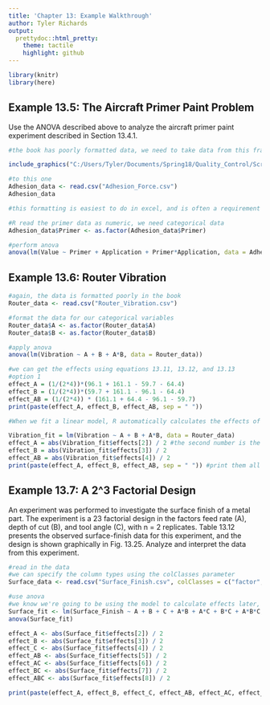 ```yaml
---
title: 'Chapter 13: Example Walkthrough'
author: Tyler Richards
output:
  prettydoc::html_pretty:
    theme: tactile
    highlight: github
---
```



```r
library(knitr)
library(here)
```

## Example 13.5: The Aircraft Primer Paint Problem

Use the ANOVA described above to analyze the aircraft primer paint experiment described in Section 13.4.1.

```r
#the book has poorly formatted data, we need to take data from this framework
```
```r
include_graphics("C:/Users/Tyler/Documents/Spring18/Quality_Control/Screenshots/Example_13_5.png")

```

```r
#to this one
Adhesion_data <- read.csv("Adhesion_Force.csv")
Adhesion_data
```


```r
#this formatting is easiest to do in excel, and is often a requirement when approaching a problem using R

#R read the primer data as numeric, we need categorical data
Adhesion_data$Primer <- as.factor(Adhesion_data$Primer)

#perform anova
anova(lm(Value ~ Primer + Application + Primer*Application, data = Adhesion_data))

```


## Example 13.6: Router Vibration

```r
#again, the data is formatted poorly in the book
Router_data <- read.csv("Router_Vibration.csv")

#format the data for our categorical variables
Router_data$A <- as.factor(Router_data$A)
Router_data$B <- as.factor(Router_data$B)

#apply anova
anova(lm(Vibration ~ A + B + A*B, data = Router_data))

#we can get the effects using equations 13.11, 13.12, and 13.13
#option 1
effect_A = (1/(2*4))*(96.1 + 161.1 - 59.7 - 64.4)
effect_B = (1/(2*4))*(59.7 + 161.1 - 96.1 - 64.4)
effect_AB = (1/(2*4)) * (161.1 + 64.4 - 96.1 - 59.7)
print(paste(effect_A, effect_B, effect_AB, sep = " "))

#When we fit a linear model, R automatically calculates the effects of each factor. We just need to divide by 2 and take the absolutely value of the value to find the answer here 

Vibration_fit = lm(Vibration ~ A + B + A*B, data = Router_data)
effect_A = abs(Vibration_fit$effects[2]) / 2 #the second number is the effect of the first factor, the third for the second, etc
effect_B = abs(Vibration_fit$effects[3]) / 2
effect_AB = abs(Vibration_fit$effects[4]) / 2
print(paste(effect_A, effect_B, effect_AB, sep = " ")) #print them all out

```

## Example 13.7: A 2^3 Factorial Design

An experiment was performed to investigate the surface finish of a metal part. The experiment is a 23 factorial design in the factors feed rate (A), depth of cut (B), and tool angle (C), with n = 2 replicates. Table 13.12 presents the observed surface-finish data for this experiment, and the design is shown graphically in Fig. 13.25. Analyze and interpret the data from this experiment. 

```r
#read in the data
#we can specify the column types using the colClasses parameter
Surface_data <- read.csv("Surface_Finish.csv", colClasses = c("factor", "factor", "factor", "numeric"))

#use anova
#we know we're going to be using the model to calculate effects later, so let's define it before anova this time
Surface_fit <- lm(Surface_Finish ~ A + B + C + A*B + A*C + B*C + A*B*C, data = Surface_data)
anova(Surface_fit)

effect_A <- abs(Surface_fit$effects[2]) / 2
effect_B <- abs(Surface_fit$effects[3]) / 2
effect_C <- abs(Surface_fit$effects[4]) / 2
effect_AB <- abs(Surface_fit$effects[5]) / 2
effect_AC <- abs(Surface_fit$effects[6]) / 2
effect_BC <- abs(Surface_fit$effects[7]) / 2
effect_ABC <- abs(Surface_fit$effects[8]) / 2

print(paste(effect_A, effect_B, effect_C, effect_AB, effect_AC, effect_BC, effect_ABC, sep = " "))

```

